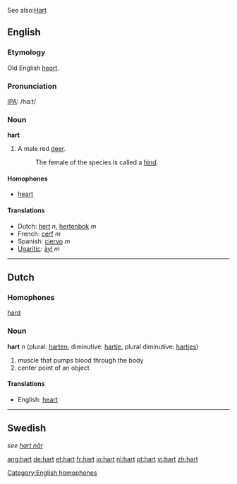See also:[[Hart]]

==English==
===Etymology===
Old English [[heort]].

===Pronunciation===
[[IPA]]: /hɑ:t/

===Noun===
'''hart'''

# A male red [[deer]].
#: The female of the species is called a [[hind]].

====Homophones====
*[[heart]]
[[Category:English homophones]]

====Translations====
*Dutch: [[hert]] ''n'', [[hertenbok]] ''m''
*French: [[cerf]] ''m''
*Spanish: [[ciervo]] ''m''
*[[Ugaritic]]: [[ảyl]] ''m''

----
==Dutch==
===Homophones===
[[hard]]
===Noun===

'''hart''' ''n'' (plural: [[harten]], diminutive: [[hartje]], plural diminutive: [[hartjes]])

#muscle that pumps blood through the body
#center point of an object

====Translations====
*English: [[heart]]

----
==Swedish==
''see [[hart när]]''

[[ang:hart]]
[[de:hart]]
[[et:hart]]
[[fr:hart]]
[[io:hart]]
[[nl:hart]]
[[pt:hart]]
[[vi:hart]]
[[zh:hart]]